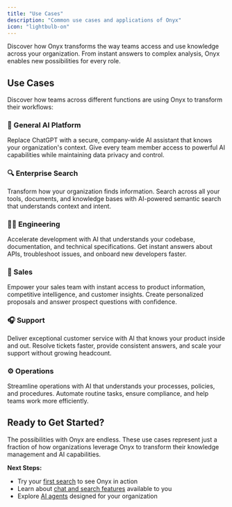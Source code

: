 ```yaml
---
title: "Use Cases"
description: "Common use cases and applications of Onyx"
icon: "lightbulb-on"
---
```


Discover how Onyx transforms the way teams access and use knowledge across your organization. From instant answers to complex analysis, Onyx enables new possibilities for every role.

## Use Cases

Discover how teams across different functions are using Onyx to transform their workflows:

### 🤖 General AI Platform
Replace ChatGPT with a secure, company-wide AI assistant that knows your organization's context. Give every team member access to powerful AI capabilities while maintaining data privacy and control.

### 🔍 Enterprise Search
Transform how your organization finds information. Search across all your tools, documents, and knowledge bases with AI-powered semantic search that understands context and intent.

### 👩‍💻 Engineering
Accelerate development with AI that understands your codebase, documentation, and technical specifications. Get instant answers about APIs, troubleshoot issues, and onboard new developers faster.

### 💼 Sales
Empower your sales team with instant access to product information, competitive intelligence, and customer insights. Create personalized proposals and answer prospect questions with confidence.

### 🎧 Support
Deliver exceptional customer service with AI that knows your product inside and out. Resolve tickets faster, provide consistent answers, and scale your support without growing headcount.

### ⚙️ Operations
Streamline operations with AI that understands your processes, policies, and procedures. Automate routine tasks, ensure compliance, and help teams work more efficiently.

## Ready to Get Started?

The possibilities with Onyx are endless. These use cases represent just a fraction of how organizations leverage Onyx to transform their knowledge management and AI capabilities.

**Next Steps:**
- Try your [first search](/general/getting_started/quickstart) to see Onyx in action
- Learn about [chat and search features](/general/basics/chat) available to you
- Explore [AI agents](/general/basics/agents) designed for your organization 